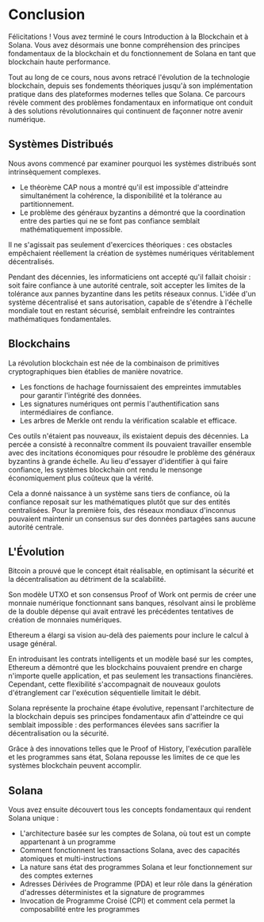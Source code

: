 
# Conclusion

Félicitations ! Vous avez terminé le cours Introduction à la Blockchain et à Solana. Vous avez désormais une bonne compréhension des principes fondamentaux de la blockchain et du fonctionnement de Solana en tant que blockchain haute performance.

Tout au long de ce cours, nous avons retracé l'évolution de la technologie blockchain, depuis ses fondements théoriques jusqu'à son implémentation pratique dans des plateformes modernes telles que Solana. Ce parcours révèle comment des problèmes fondamentaux en informatique ont conduit à des solutions révolutionnaires qui continuent de façonner notre avenir numérique.

## Systèmes Distribués

Nous avons commencé par examiner pourquoi les systèmes distribués sont intrinsèquement complexes.
- Le théorème CAP nous a montré qu'il est impossible d'atteindre simultanément la cohérence, la disponibilité et la tolérance au partitionnement. 
- Le problème des généraux byzantins a démontré que la coordination entre des parties qui ne se font pas confiance semblait mathématiquement impossible. 

Il ne s'agissait pas seulement d'exercices théoriques : ces obstacles empêchaient réellement la création de systèmes numériques véritablement décentralisés.

Pendant des décennies, les informaticiens ont accepté qu'il fallait choisir : soit faire confiance à une autorité centrale, soit accepter les limites de la tolérance aux pannes byzantine dans les petits réseaux connus. L'idée d'un système décentralisé et sans autorisation, capable de s'étendre à l'échelle mondiale tout en restant sécurisé, semblait enfreindre les contraintes mathématiques fondamentales.

## Blockchains 

La révolution blockchain est née de la combinaison de primitives cryptographiques bien établies de manière novatrice.
- Les fonctions de hachage fournissaient des empreintes immutables pour garantir l'intégrité des données.
- Les signatures numériques ont permis l'authentification sans intermédiaires de confiance.
- Les arbres de Merkle ont rendu la vérification scalable et efficace.

Ces outils n'étaient pas nouveaux, ils existaient depuis des décennies. La percée a consisté à reconnaître comment ils pouvaient travailler ensemble avec des incitations économiques pour résoudre le problème des généraux byzantins à grande échelle. Au lieu d'essayer d'identifier à qui faire confiance, les systèmes blockchain ont rendu le mensonge économiquement plus coûteux que la vérité.

Cela a donné naissance à un système sans tiers de confiance, où la confiance reposait sur les mathématiques plutôt que sur des entités centralisées. Pour la première fois, des réseaux mondiaux d'inconnus pouvaient maintenir un consensus sur des données partagées sans aucune autorité centrale.

## L'Évolution

Bitcoin a prouvé que le concept était réalisable, en optimisant la sécurité et la décentralisation au détriment de la scalabilité.

Son modèle UTXO et son consensus Proof of Work ont permis de créer une monnaie numérique fonctionnant sans banques, résolvant ainsi le problème de la double dépense qui avait entravé les précédentes tentatives de création de monnaies numériques.

Ethereum a élargi sa vision au-delà des paiements pour inclure le calcul à usage général.

En introduisant les contrats intelligents et un modèle basé sur les comptes, Ethereum a démontré que les blockchains pouvaient prendre en charge n'importe quelle application, et pas seulement les transactions financières. Cependant, cette flexibilité s'accompagnait de nouveaux goulots d'étranglement car l'exécution séquentielle limitait le débit.

Solana représente la prochaine étape évolutive, repensant l'architecture de la blockchain depuis ses principes fondamentaux afin d'atteindre ce qui semblait impossible : des performances élevées sans sacrifier la décentralisation ou la sécurité. 

Grâce à des innovations telles que le Proof of History, l'exécution parallèle et les programmes sans état, Solana repousse les limites de ce que les systèmes blockchain peuvent accomplir.

## Solana

Vous avez ensuite découvert tous les concepts fondamentaux qui rendent Solana unique :

- L'architecture basée sur les comptes de Solana, où tout est un compte appartenant à un programme
- Comment fonctionnent les transactions Solana, avec des capacités atomiques et multi-instructions
- La nature sans état des programmes Solana et leur fonctionnement sur des comptes externes
- Adresses Dérivées de Programme (PDA) et leur rôle dans la génération d'adresses déterministes et la signature de programmes
- Invocation de Programme Croisé (CPI) et comment cela permet la composabilité entre les programmes